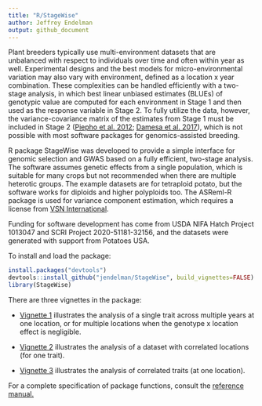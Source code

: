 ```yaml
---
title: "R/StageWise"
author: Jeffrey Endelman
output: github_document
---
```


Plant breeders typically use multi-environment datasets that are unbalanced with respect to individuals over time and often within year as well. Experimental designs and the best models for micro-environmental variation may also vary with environment, defined as a location x year combination. These complexities can be handled efficiently with a two-stage analysis, in which best linear unbiased estimates (BLUEs) of genotypic value are computed for each environment in Stage 1 and then used as the response variable in Stage 2. To fully utilize the data, however, the variance-covariance matrix of the estimates from Stage 1 must be included in Stage 2 ([Piepho et al. 2012](https://doi.org/10.1002/bimj.201100219); [Damesa et al. 2017](https://doi.org/10.2134/agronj2016.07.0395)), which is not possible with most software packages for genomics-assisted breeding. 

R package StageWise was developed to provide a simple interface for genomic selection and GWAS based on a fully efficient, two-stage analysis. The software assumes genetic effects from a single population, which is suitable for many crops but not recommended when there are multiple heterotic groups. The example datasets are for tetraploid potato, but the software works for diploids and higher polyploids too. The ASReml-R package is used for variance component estimation, which requires a license from [VSN International](https://www.vsni.co.uk/software/asreml-r).

Funding for software development has come from USDA NIFA Hatch Project 1013047 and SCRI Project 2020-51181-32156, and the datasets were generated with support from Potatoes USA.

To install and load the package:
```R
install.packages("devtools")
devtools::install_github("jendelman/StageWise", build_vignettes=FALSE)
library(StageWise)
```

There are three vignettes in the package:

* [Vignette 1](https://jendelman.github.io/StageWise/Vignette1.html) illustrates the analysis of a single trait across multiple years at one location, or for multiple locations when the genotype x location effect is negligible.

* [Vignette 2](https://jendelman.github.io/StageWise/Vignette2.html) illustrates the analysis of a dataset with correlated locations (for one trait).

* [Vignette 3](https://jendelman.github.io/StageWise/Vignette3.html) illustrates the analysis of correlated traits (at one location).

For a complete specification of package functions, consult the [reference manual.](https://jendelman.github.io/StageWise/manual.pdf)



